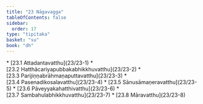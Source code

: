 ```yaml
---
title: "23 Nāgavagga"
tableOfContents: false
sidebar:
  order: 17
type: "tipitaka"
basket: "su"
book: "dh"
---
```



<DynamicBreadcrumb />



<TableOfContents book="dh" section="23">
* [23.1 Attadantavatthu](23/23-1)
* [23.2 Hatthācariyapubbakabhikkhuvatthu](23/23-2)
* [23.3 Parijiṇṇabrāhmaṇaputtavatthu](23/23-3)
* [23.4 Pasenadikosalavatthu](23/23-4)
* [23.5 Sānusāmaṇeravatthu](23/23-5)
* [23.6 Pāveyyakahatthivatthu](23/23-6)
* [23.7 Sambahulabhikkhuvatthu](23/23-7)
* [23.8 Māravatthu](23/23-8)
</TableOfContents>
